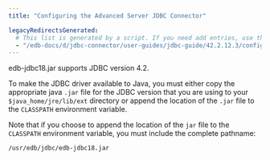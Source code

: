 ```yaml
---
title: "Configuring the Advanced Server JDBC Connector"

legacyRedirectsGenerated:
  # This list is generated by a script. If you need add entries, use the `legacyRedirects` key.
  - "/edb-docs/d/jdbc-connector/user-guides/jdbc-guide/42.2.12.3/configuring_the_advanced_server_jdbc_connector.html"
---
```


<div id="configuring_the_advanced_server_jdbc_connector" class="registered_link"></div>

edb-jdbc18.jar supports JDBC version 4.2.

To make the JDBC driver available to Java, you must either copy the appropriate java `.jar` file for the JDBC version that you are using to your `$java_home/jre/lib/ext` directory or append the location of the `.jar` file to the `CLASSPATH` environment variable.

Note that if you choose to append the location of the `jar` file to the `CLASSPATH` environment variable, you must include the complete pathname:

 `/usr/edb/jdbc/edb-jdbc18.jar`
